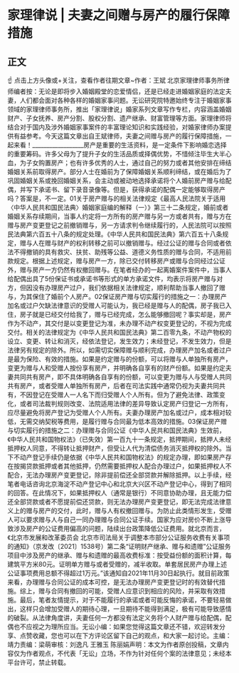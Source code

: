 # 家理律说 | 夫妻之间赠与房产的履行保障措施
## 正文
☝ 点击上方头像或+关注，查看作者往期文章~作者：王斌 北京家理律师事务所律师编者按：无论是即将步入婚姻殿堂的恋爱情侣，还是已经走进婚姻家庭的法定夫妻，人们都会面对各种各样的婚姻家事问题。无讼研究院特邀始终专注于婚姻家事领域的家理律师事务所，推出「家理律说」婚家系列文章写作专栏，内容涵盖婚姻财产、子女抚养、房产分割、股权分割、遗产继承、财富管理等方面。家理律师将结合对于国内及涉外婚姻家事案件的丰富理论知识和实践经验，对婚家律师办案提供有益参考。今天这篇文章出自王斌律师，夫妻之间赠与房产的履行保障措施，一起来看！__________________房产是重要的生活资料，是一定条件下影响婚恋选择的重要筹码。许多父母为了提升子女的生活品质或择偶优势，不惜倾注毕生大半心血，为子女购置房产；也有许多优秀的人士，通过自己的努力或者其他安排在缔结婚姻关系前取得房产。部分人士在婚前为了保障婚姻关系顺利缔结，或在婚后为了巩固婚姻关系或挽回婚姻关系，会主动或被动地选择承诺将个人婚前房产赠与给配偶，并写下承诺书、留下录音录像等。但是，获得承诺的配偶一定能够取得房产吗？答案是，不一定。01关于房产赠与的相关法律规定《最高人民法院关于适用〈中华人民共和国民法典〉婚姻家庭编的解释（一）》第三十二条规定，婚前或者婚姻关系存续期间，当事人约定将一方所有的房产赠与另一方或者共有，赠与方在赠与房产变更登记之前撤销赠与，另一方请求判令继续履行的，人民法院可以按照民法典第六百五十八条的规定处理。《中华人民共和国民法典》第六百五十八条规定，赠与人在赠与财产的权利转移之前可以撤销赠与。经过公证的赠与合同或者依法不得撤销的具有救灾、扶贫、助残等公益、道德义务性质的赠与合同，不适用前款规定。根据上述规定，赠与房产一方，除已交付转移房产或赠与合同经过公证外，赠与房产一方仍然有权撤回赠与。在笔者经办的一起离婚案件案件中，当事人给配偶出具了5份保证书或承诺书等形式的单方承诺文件，均表示将房产赠与对方，但因没有办理房产过户，我们依据相关法律规定，顺利帮助当事人撤回了赠与，为其保住了婚前个人房产。02保证房产赠与切实履行的措施之一：办理房产加名或过户欠缺法律意识的受赠人可能认为，我已经是赠与人的配偶，房子我已入住，房子就是已经交付给我了，赠与已经完成，怎么能够撤回呢？事实却是，房产作为不动产，其交付是以变更登记为准，未办理不动产权变更登记的，不视为完成交付。相关的法律规定为《中华人民共和国民法典》第二百零九条，不动产物权的设立、变更、转让和消灭，经依法登记，发生效力；未经登记，不发生效力，但是法律另有规定的除外。所以，如需切实保障赠与顺利完成，办理房产加名或者过户是最为保险、有效的措施。如果是约定赠与的份额，可以将赠与人单独所有房产，变更为赠与人和受赠人按份享有房产，并明确各自享有的财产份额。如果是约定夫妻共同共有房产，即不具体明确各自享有的份额，可以变更为赠与人与受赠人共同共有房产，或者受赠人单独所有房产，后者在司法实践中通常仍视为夫妻共同共有，不因登记在受赠人一人名下而归受赠人个人所有。但为了避免法律、政策变化，或者司法裁判规则改变、法院适用法律的差异导致认定房产归登记一方所有，应尽量避免将房产登记为受赠人个人所有。夫妻办理房产加名或过户，成本相对较低，无需交纳契税等费用，是履行赠与合同最为低本高效的措施。03保证房产赠与切实履行的措施之二：办理赠与合同公证《中华人民共和国民法典》生效前，《中华人民共和国物权法》（已失效）第一百九十一条规定，抵押期间，抵押人未经抵押权人同意，不得转让抵押财产，但受让人代为清偿债务消灭抵押权的除外。当下不动产登记手续仍是依据《中华人民共和国物权法》的规定办理，即如果房产存在按揭贷款抵押或者其他抵押，仍然需要抵押权人配合办理过户，如果抵押权人不配合，无法办理房产变更登记，除非提前偿还全部贷款并解除抵押。以上手续，经笔者电话咨询北京海淀不动产登记中心和北京大兴区不动产登记中心，得到了相同的回答。在此情况下，如果抵押权人（通常是银行）不同意协助办理，且无能力偿还全部贷款或者不愿提前偿还贷款，则无法办理房产变更登记，即无法完成法律意义上的赠与房产的交付，此时，赠与人有权撤回赠与。为防止此类情形发生，受赠人可以要求赠与人与自己一同办理赠与合同公证手续。国家为应对房价不断上涨导致涉及房产的公证费用偏高的问题，陆续出台政策降低公证费用。就北京而言，《北京市发展和改革委员会 北京市司法局关于调整本市部分公证服务收费有关事项的通知》（京发改〔2021〕1538号）第二条“证明财产继承、赠与和遗赠”公证服务项目中涉及房产的继承、赠与和遗赠的最高收费标准：按受益份额的面积计算，每建筑平方米80元。证明单方赠与或者受赠的，减半收取。单套居民房产办理上述公证事项费用总额不得超过1万元。”该通知自2021年11月30日起执行。就目前政策来看，办理赠与合同公证的成本可控，是无法办理房产变更登记时的有效替代措施。综上，赠与合同有撤回的可能，受赠人应意识到相应的风险，并采取有效措施。最后，笔者友情提示，对于不能履行的承诺或者可能反悔的承诺，不要轻易做出，这样只会增加受赠人的期待心理，一旦期待不能得到满足，极有可能导致感情的破裂。从法律角度讲，夫妻任何一方都没有法定义务将个人财产赠与给配偶，配偶也不应视之为理所应当。无讼小编：如果您觉得这篇文章还不错，欢迎转发分享、点赞收藏，您也可以在下方评论区留下自己的观点，和大家一起讨论。主编：靖力责编：梁萌审核：刘逸凡 王雅玉 陈丽娟声明：本文为作者原创投稿，文章内容仅为作者观点，不代表「无讼」立场，不作为针对任何个案的法律意见；未经本平台许可，禁止转载。